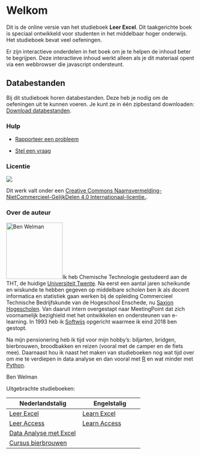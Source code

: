 # Welkom {.unnumbered}

Dit is de online versie van het studieboek **Leer Excel**. Dit taakgerichte boek is speciaal ontwikkeld voor studenten in het middelbaar hoger onderwijs. Het studieboek bevat veel oefeningen.

Er zijn interactieve onderdelen in het boek om je te helpen de inhoud beter te begrijpen. Deze interactieve inhoud werkt alleen als je dit materiaal opent via een webbrowser die javascript ondersteunt.

::: callout-important
## Databestanden

Bij dit studieboek horen databestanden. Deze heb je nodig om de oefeningen uit te kunnen voeren. Je kunt ze in één zipbestand downloaden: [Download databestanden](bestanden-leerexcel.zip).
:::

### Hulp

-   [Rapporteer een probleem](https://github.com/bwelman/leerexcel/issues)

-   [Stel een vraag](https://github.com/bwelman/leerexcel/discussions)

### Licentie {.unnumbered}

[![](images/creativecommons-by-nc-sa.png)](https://creativecommons.org/licenses/by-nc-sa/4.0)

Dit werk valt onder een <a rel="license" href="https://creativecommons.org/licenses/by-nc-sa/4.0/deed.nl">Creative Commons Naamsvermelding-NietCommercieel-GelijkDelen 4.0 Internationaal-licentie.</a>.

### Over de auteur {.unnumbered}

![Ben Welman](images/benw2.png){.quarto-cover-image .image-fluid width="150"}Ik heb Chemische Technologie gestudeerd aan de THT, de huidige [Universiteit Twente](https://www.utwente.nl/). Na eerst een aantal jaren scheikunde en wiskunde te hebben gegeven op middelbare scholen ben ik als docent informatica en statistiek gaan werken bij de opleiding Commercieel Technische Bedrijfskunde van de Hogeschool Enschede, nu [Saxion Hogescholen](https://www.saxion.nl/). Van daaruit intern overgestapt naar MeetingPoint dat zich voornamelijk bezighield met het ontwikkelen en ondersteunen van e-learning. In 1993 heb ik [Softwijs](https://softwijs.nl/) opgericht waarmee ik eind 2018 ben gestopt.

Na mijn pensionering heb ik tijd voor mijn hobby's: biljarten, bridgen, bierbrouwen, broodbakken en reizen (vooral met de camper en de fiets mee). Daarnaast hou ik naast het maken van studieboeken nog wat tijd over om me te verdiepen in data analyse en dan vooral met [R](https://en.wikipedia.org/wiki/R_(programming_language)) en wat minder met [Python](https://www.python.org/).

Ben Welman

Uitgebrachte studieboeken:

| Nederlandstalig                                             | Engelstalig                                      |
|-------------------------------------------------------------|--------------------------------------------------|
| [Leer Excel](https://leerexcel.netlify.app/)                | [Learn Excel](https://learnexcel.netlify.app/)   |
| [Leer Access](https://leeraccess.netlify.app/)              | [Learn Access](https://learnaccess.netlify.app/) |
| [Data Analyse met Excel](https://excelanalyse.netlify.app/) |                                                  |
| [Cursus bierbrouwen](https://brouwjebier.netlify.app/)      |                                                  |
